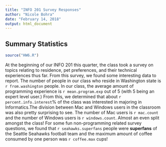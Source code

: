 ```yaml
---
title: "INFO 201 Survey Responses"
author: "Nicole Bohra"
date: "February 14, 2018"
output: html_document
---
```


## Summary Statistics 
``` r
source("HW6.R")

```
At the beginning of our INFO 201 this quarter, the class took a survey on topics relating to residence, pet preferences, and their technical experiences thus far. From this survey, we found some interesting data to report. The number of people in our class who reside in Washington state is `r from.washington` people. In our class, the average amount of programming experience is `r mean.program.exp` out of 5 (with 5 being an expert level user.) From this, we determined that about `r percent.info.interest`% of the class was interested in majoring in Informatics.The division between Mac and Windows users in the classroom was also pretty surprising to see. The number of Mac users is `r mac.count` and the number of Windows users is `r windows.count`. Almost an even split amongst the class!
For some fun non-programming related survey questions, we found that `r seahawks.superfans` people were **superfans** of the Seattle Seahawks football team and the maximum amount of coffee consumed by one person was `r coffee.max` cups!
  